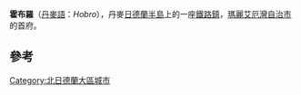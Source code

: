 {{Infobox settlement
| official_name   = 霍布羅
| native_name     = Hobro
| settlement_type = 首府
| image_skyline   = Søndergade, Hobro (Hobro Kirke) 03 ies.jpg
| pushpin_map     = Denmark
| coordinates     = {{coord|56|38|N|09|48|E|region:DK|display=inline}}
| subdivision_type  = 國家
| subdivision_name  = {{flag|Denmark}}
| subdivision_type1 = 大區
| subdivision_name1 = [[北日德蘭大區|北日德蘭大區]]
| subdivision_type2 = 自治市
| subdivision_name2 = [[瑪麗艾厄灣自治市|瑪麗艾厄灣自治市]]
| population      = 12,130人<ref>[https://m.statbank.dk/TableInfo/BY3?lang=en BY3: Population 1 January, by urban areas] The Mobile Statbank from [[Statistics_Denmark|Statistics Denmark]]</ref>
| timezone        = [[UTC+01:00|UTC+01:00]]
}}

'''霍布羅'''（[[丹麥語|丹麥語]]：''Hobro''），丹麥[[日德蘭半島|日德蘭半島]]上的一座[[鐵路鎮|鐵路鎮]]，[[瑪麗艾厄灣自治市|瑪麗艾厄灣自治市]]的首府。

== 參考 ==
{{reflist}}

[[Category:北日德蘭大區城市|Category:北日德蘭大區城市]]